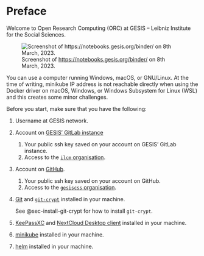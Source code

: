 # Preface {.unnumbered}

Welcome to Open Research Computing (ORC) at GESIS – Leibniz Institute for the Social Sciences.

![Screenshot of <https://notebooks.gesis.org/binder/> on 8th March, 2023.](img/notebooks.gesis.org.png)

::: {.callout-note}

You can use a computer running Windows, macOS, or GNU/Linux. At the time of writing, minikube IP address is not reachable directly when using the Docker driver on macOS, Windows, or Windows Subsystem for Linux (WSL) and this creates some minor challenges.

:::

Before you start, make sure that you have the following:

1. Username at GESIS network.
2. Account on [GESIS' GitLab instance](https://git.gesis.org)
   1. Your public ssh key saved on your account on GESIS' GitLab instance.
   2. Access to the [`ilcm` organisation](https://git.gesis.org/ilcm).
3. Account on [GitHub](https://github.com/).
   1. Your public ssh key saved on your account on GitHub.
   2. Access to the [`gesiscss` organisation](https://github.com/gesiscss/orc).
4. [Git](https://git-scm.com/) and [`git-crypt`](https://www.agwa.name/projects/git-crypt/) installed in your machine.

   See @sec-install-git-crypt for how to install `git-crypt`.
4. [KeePassXC](https://keepassxc.org/) and [NextCloud Desktop client](https://nextcloud.com/install/#install-clients) installed in your machine.
5. [minikube](https://minikube.sigs.k8s.io/docs/) installed in your machine.
6. [helm](https://helm.sh) installed in your machine.
